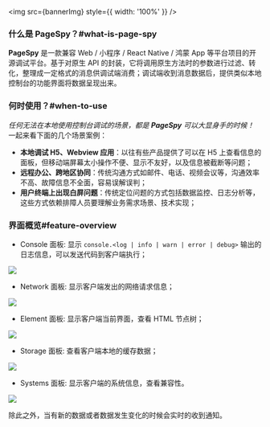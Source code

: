 


<img src={bannerImg} style={{ width: '100%' }} />

### 什么是 PageSpy？#what-is-page-spy

<b>PageSpy</b> 是一款兼容 <TransitionLink to="browser">Web</TransitionLink> / <TransitionLink to="miniprogram">小程序</TransitionLink> / <TransitionLink to="react-native">React Native</TransitionLink> / <TransitionLink to="harmony">鸿蒙 App</TransitionLink> 等平台项目的开源调试平台。基于对原生 API 的封装，它将调用原生方法时的参数进行过滤、转化，整理成一定格式的消息供调试端消费；调试端收到消息数据后，提供类似本地控制台的功能界面将数据呈现出来。

### 何时使用？#when-to-use

*任何无法在本地使用控制台调试的场景，都是 **PageSpy** 可以大显身手的时候！*
一起来看下面的几个场景案例：

- **本地调试 H5、Webview 应用**：以往有些产品提供了可以在 H5 上查看信息的面板，但移动端屏幕太小操作不便、显示不友好，以及信息被截断等问题；
- **远程办公、跨地区协同**：传统沟通方式如邮件、电话、视频会议等，沟通效率不高、故障信息不全面，容易误解误判；
- **用户终端上出现白屏问题**：传统定位问题的方式包括数据监控、日志分析等，这些方式依赖排障人员要理解业务需求场景、技术实现；

### 界面概览#feature-overview

- Console 面板: 显示 `console.<log | info | warn | error | debug>` 输出的日志信息，可以发送代码到客户端执行；

<img src={consoleImg} />

- Network 面板: 显示客户端发出的网络请求信息；

<img src={networkImg} />

- Element 面板: 显示客户端当前界面，查看 HTML 节点树；

<img src={pageImg} />

- Storage 面板: 查看客户端本地的缓存数据；

<img src={storageImg} />

- Systems 面板: 显示客户端的系统信息，查看兼容性。

<img src={systemImg} />

除此之外，当有新的数据或者数据发生变化的时候会实时的收到通知。